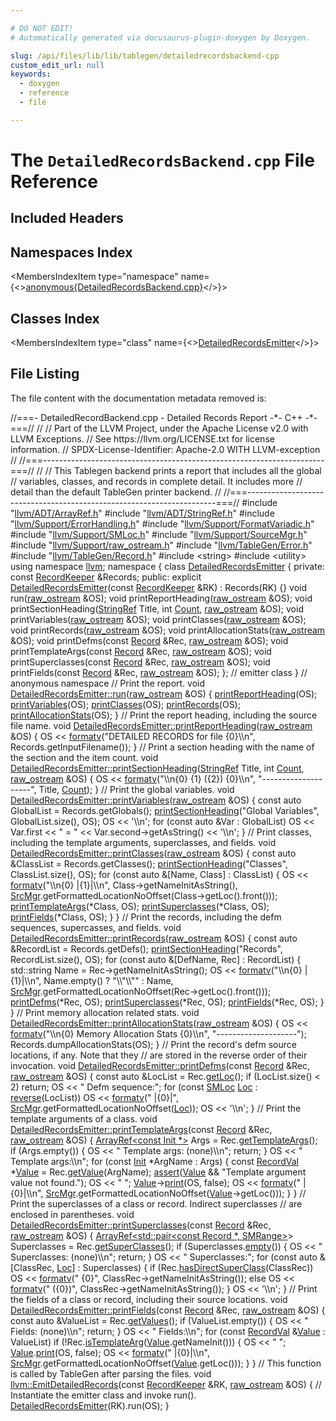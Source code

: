 ```yaml
---

# DO NOT EDIT!
# Automatically generated via docusaurus-plugin-doxygen by Doxygen.

slug: /api/files/lib/lib/tablegen/detailedrecordsbackend-cpp
custom_edit_url: null
keywords:
  - doxygen
  - reference
  - file

---
```





# The `DetailedRecordsBackend.cpp` File Reference

<DoxygenPage pluginConfig={pluginConfig}>



## Included Headers

<IncludesList>
<IncludesListItem
  filePath="llvm/ADT/ArrayRef.h"
  permalink="/docs/api/files/include/include/llvm/include/llvm/adt/arrayref-h"
  isLocal="true" />
<IncludesListItem
  filePath="llvm/ADT/StringRef.h"
  permalink="/docs/api/files/include/include/llvm/include/llvm/adt/stringref-h"
  isLocal="true" />
<IncludesListItem
  filePath="llvm/Support/ErrorHandling.h"
  permalink="/docs/api/files/include/include/llvm/include/llvm/support/errorhandling-h"
  isLocal="true" />
<IncludesListItem
  filePath="llvm/Support/FormatVariadic.h"
  permalink="/docs/api/files/include/include/llvm/include/llvm/support/formatvariadic-h"
  isLocal="true" />
<IncludesListItem
  filePath="llvm/Support/SMLoc.h"
  permalink="/docs/api/files/include/include/llvm/include/llvm/support/smloc-h"
  isLocal="true" />
<IncludesListItem
  filePath="llvm/Support/SourceMgr.h"
  permalink="/docs/api/files/include/include/llvm/include/llvm/support/sourcemgr-h"
  isLocal="true" />
<IncludesListItem
  filePath="llvm/Support/raw_ostream.h"
  permalink="/docs/api/files/include/include/llvm/include/llvm/support/raw-ostream-h"
  isLocal="true" />
<IncludesListItem
  filePath="llvm/TableGen/Error.h"
  permalink="/docs/api/files/include/include/llvm/include/llvm/tablegen/error-h"
  isLocal="true" />
<IncludesListItem
  filePath="llvm/TableGen/Record.h"
  permalink="/docs/api/files/include/include/llvm/include/llvm/tablegen/record-h"
  isLocal="true" />
<IncludesListItem
  filePath="string"
  permalink=""
  isLocal="false" />
<IncludesListItem
  filePath="utility"
  permalink=""
  isLocal="false" />
</IncludesList>

## Namespaces Index

<MembersIndex>

<MembersIndexItem
  type="namespace"
  name={<><a href="/docs/api/namespaces/anonymous-detailedrecordsbackend-cpp-">anonymous&#123;DetailedRecordsBackend.cpp&#125;</a></>}>
</MembersIndexItem>

</MembersIndex>

## Classes Index

<MembersIndex>

<MembersIndexItem
  type="class"
  name={<><a href="/docs/api/classes/anonymous-namespace-detailedrecordsbackend-cpp-/detailedrecordsemitter">DetailedRecordsEmitter</a></>}>
</MembersIndexItem>

</MembersIndex>


## File Listing

The file content with the documentation metadata removed is:

<ProgramListing>

<Link id="l00001" /><CodeLine lineNumber="1"><Highlight kind="comment">//===- DetailedRecordBackend.cpp - Detailed Records Report      -&#42;- C++ -&#42;-===//</Highlight><Highlight kind="normal"></Highlight></CodeLine>
<Link id="l00002" /><CodeLine lineNumber="2"><Highlight kind="normal"></Highlight><Highlight kind="comment">//</Highlight><Highlight kind="normal"></Highlight></CodeLine>
<Link id="l00003" /><CodeLine lineNumber="3"><Highlight kind="normal"></Highlight><Highlight kind="comment">// Part of the LLVM Project, under the Apache License v2.0 with LLVM Exceptions.</Highlight><Highlight kind="normal"></Highlight></CodeLine>
<Link id="l00004" /><CodeLine lineNumber="4"><Highlight kind="normal"></Highlight><Highlight kind="comment">// See https://llvm.org/LICENSE.txt for license information.</Highlight><Highlight kind="normal"></Highlight></CodeLine>
<Link id="l00005" /><CodeLine lineNumber="5"><Highlight kind="normal"></Highlight><Highlight kind="comment">// SPDX-License-Identifier: Apache-2.0 WITH LLVM-exception</Highlight><Highlight kind="normal"></Highlight></CodeLine>
<Link id="l00006" /><CodeLine lineNumber="6"><Highlight kind="normal"></Highlight><Highlight kind="comment">//</Highlight><Highlight kind="normal"></Highlight></CodeLine>
<Link id="l00007" /><CodeLine lineNumber="7"><Highlight kind="normal"></Highlight><Highlight kind="comment">//===----------------------------------------------------------------------===//</Highlight><Highlight kind="normal"></Highlight></CodeLine>
<Link id="l00008" /><CodeLine lineNumber="8"><Highlight kind="normal"></Highlight><Highlight kind="comment">//</Highlight><Highlight kind="normal"></Highlight></CodeLine>
<Link id="l00009" /><CodeLine lineNumber="9"><Highlight kind="normal"></Highlight><Highlight kind="comment">// This Tablegen backend prints a report that includes all the global </Highlight><Highlight kind="normal"></Highlight></CodeLine>
<Link id="l00010" /><CodeLine lineNumber="10"><Highlight kind="normal"></Highlight><Highlight kind="comment">// variables, classes, and records in complete detail. It includes more</Highlight><Highlight kind="normal"></Highlight></CodeLine>
<Link id="l00011" /><CodeLine lineNumber="11"><Highlight kind="normal"></Highlight><Highlight kind="comment">// detail than the default TableGen printer backend.</Highlight><Highlight kind="normal"></Highlight></CodeLine>
<Link id="l00012" /><CodeLine lineNumber="12"><Highlight kind="normal"></Highlight><Highlight kind="comment">//</Highlight><Highlight kind="normal"></Highlight></CodeLine>
<Link id="l00013" /><CodeLine lineNumber="13"><Highlight kind="normal"></Highlight><Highlight kind="comment">//===----------------------------------------------------------------------===//</Highlight><Highlight kind="normal"></Highlight></CodeLine>
<Link id="l00014" /><CodeLine lineNumber="14"><Highlight kind="normal"></Highlight></CodeLine>
<Link id="l00015" /><CodeLine lineNumber="15"><Highlight kind="normal"></Highlight><Highlight kind="preprocessor">#include &quot;<a href="/docs/api/files/include/include/llvm/include/llvm/adt/arrayref-h">llvm/ADT/ArrayRef.h</a>&quot;</Highlight><Highlight kind="normal"></Highlight></CodeLine>
<Link id="l00016" /><CodeLine lineNumber="16"><Highlight kind="normal"></Highlight><Highlight kind="preprocessor">#include &quot;<a href="/docs/api/files/include/include/llvm/include/llvm/adt/stringref-h">llvm/ADT/StringRef.h</a>&quot;</Highlight><Highlight kind="normal"></Highlight></CodeLine>
<Link id="l00017" /><CodeLine lineNumber="17"><Highlight kind="normal"></Highlight><Highlight kind="preprocessor">#include &quot;<a href="/docs/api/files/include/include/llvm/include/llvm/support/errorhandling-h">llvm/Support/ErrorHandling.h</a>&quot;</Highlight><Highlight kind="normal"></Highlight></CodeLine>
<Link id="l00018" /><CodeLine lineNumber="18"><Highlight kind="normal"></Highlight><Highlight kind="preprocessor">#include &quot;<a href="/docs/api/files/include/include/llvm/include/llvm/support/formatvariadic-h">llvm/Support/FormatVariadic.h</a>&quot;</Highlight><Highlight kind="normal"></Highlight></CodeLine>
<Link id="l00019" /><CodeLine lineNumber="19"><Highlight kind="normal"></Highlight><Highlight kind="preprocessor">#include &quot;<a href="/docs/api/files/include/include/llvm/include/llvm/support/smloc-h">llvm/Support/SMLoc.h</a>&quot;</Highlight><Highlight kind="normal"></Highlight></CodeLine>
<Link id="l00020" /><CodeLine lineNumber="20"><Highlight kind="normal"></Highlight><Highlight kind="preprocessor">#include &quot;<a href="/docs/api/files/include/include/llvm/include/llvm/support/sourcemgr-h">llvm/Support/SourceMgr.h</a>&quot;</Highlight><Highlight kind="normal"></Highlight></CodeLine>
<Link id="l00021" /><CodeLine lineNumber="21"><Highlight kind="normal"></Highlight><Highlight kind="preprocessor">#include &quot;<a href="/docs/api/files/include/include/llvm/include/llvm/support/raw-ostream-h">llvm/Support/raw&#95;ostream.h</a>&quot;</Highlight><Highlight kind="normal"></Highlight></CodeLine>
<Link id="l00022" /><CodeLine lineNumber="22"><Highlight kind="normal"></Highlight><Highlight kind="preprocessor">#include &quot;<a href="/docs/api/files/include/include/llvm/include/llvm/tablegen/error-h">llvm/TableGen/Error.h</a>&quot;</Highlight><Highlight kind="normal"></Highlight></CodeLine>
<Link id="l00023" /><CodeLine lineNumber="23"><Highlight kind="normal"></Highlight><Highlight kind="preprocessor">#include &quot;<a href="/docs/api/files/include/include/llvm/include/llvm/tablegen/record-h">llvm/TableGen/Record.h</a>&quot;</Highlight><Highlight kind="normal"></Highlight></CodeLine>
<Link id="l00024" /><CodeLine lineNumber="24"><Highlight kind="normal"></Highlight><Highlight kind="preprocessor">#include &lt;string&gt;</Highlight><Highlight kind="normal"></Highlight></CodeLine>
<Link id="l00025" /><CodeLine lineNumber="25"><Highlight kind="normal"></Highlight><Highlight kind="preprocessor">#include &lt;utility&gt;</Highlight><Highlight kind="normal"></Highlight></CodeLine>
<Link id="l00026" /><CodeLine lineNumber="26"><Highlight kind="normal"></Highlight></CodeLine>
<Link id="l00027" /><CodeLine lineNumber="27"><Highlight kind="normal"></Highlight><Highlight kind="keyword">using namespace </Highlight><Highlight kind="normal"><a href="/docs/api/namespaces/llvm">llvm</a>;</Highlight></CodeLine>
<Link id="l00028" /><CodeLine lineNumber="28"><Highlight kind="normal"></Highlight></CodeLine>
<Link id="l00029" /><CodeLine lineNumber="29" lineLink="/docs/api/namespaces/anonymous-detailedrecordsbackend-cpp-"><Highlight kind="normal"></Highlight><Highlight kind="keyword">namespace </Highlight><Highlight kind="normal">&#123;</Highlight></CodeLine>
<Link id="l00030" /><CodeLine lineNumber="30"><Highlight kind="normal"></Highlight></CodeLine>
<Link id="l00031" /><CodeLine lineNumber="31" lineLink="/docs/api/classes/anonymous-namespace-detailedrecordsbackend-cpp-/detailedrecordsemitter"><Highlight kind="normal"></Highlight><Highlight kind="keyword">class </Highlight><Highlight kind="normal"><a href="/docs/api/classes/anonymous-namespace-detailedrecordsbackend-cpp-/detailedrecordsemitter/#afe865d5ab547158297163902459e85ba">DetailedRecordsEmitter</a> &#123;</Highlight></CodeLine>
<Link id="l00032" /><CodeLine lineNumber="32"><Highlight kind="normal"></Highlight><Highlight kind="keyword">private</Highlight><Highlight kind="normal">:</Highlight></CodeLine>
<Link id="l00033" /><CodeLine lineNumber="33"><Highlight kind="normal">  </Highlight><Highlight kind="keyword">const</Highlight><Highlight kind="normal"> <a href="/docs/api/classes/llvm/recordkeeper">RecordKeeper</a> &amp;Records;</Highlight></CodeLine>
<Link id="l00034" /><CodeLine lineNumber="34"><Highlight kind="normal"></Highlight></CodeLine>
<Link id="l00035" /><CodeLine lineNumber="35"><Highlight kind="normal"></Highlight><Highlight kind="keyword">public</Highlight><Highlight kind="normal">:</Highlight></CodeLine>
<Link id="l00036" /><CodeLine lineNumber="36" lineLink="/docs/api/classes/anonymous-namespace-detailedrecordsbackend-cpp-/detailedrecordsemitter/#afe865d5ab547158297163902459e85ba"><Highlight kind="normal">  </Highlight><Highlight kind="keyword">explicit</Highlight><Highlight kind="normal"> <a href="/docs/api/classes/anonymous-namespace-detailedrecordsbackend-cpp-/detailedrecordsemitter/#afe865d5ab547158297163902459e85ba">DetailedRecordsEmitter</a>(</Highlight><Highlight kind="keyword">const</Highlight><Highlight kind="normal"> <a href="/docs/api/classes/llvm/recordkeeper">RecordKeeper</a> &amp;RK) : Records(RK) &#123;&#125;</Highlight></CodeLine>
<Link id="l00037" /><CodeLine lineNumber="37"><Highlight kind="normal"></Highlight></CodeLine>
<Link id="l00038" /><CodeLine lineNumber="38"><Highlight kind="normal">  </Highlight><Highlight kind="keywordtype">void</Highlight><Highlight kind="normal"> run(<a href="/docs/api/classes/llvm/raw-ostream">raw&#95;ostream</a> &amp;OS);</Highlight></CodeLine>
<Link id="l00039" /><CodeLine lineNumber="39"><Highlight kind="normal">  </Highlight><Highlight kind="keywordtype">void</Highlight><Highlight kind="normal"> printReportHeading(<a href="/docs/api/classes/llvm/raw-ostream">raw&#95;ostream</a> &amp;OS);</Highlight></CodeLine>
<Link id="l00040" /><CodeLine lineNumber="40"><Highlight kind="normal">  </Highlight><Highlight kind="keywordtype">void</Highlight><Highlight kind="normal"> printSectionHeading(<a href="/docs/api/classes/llvm/stringref">StringRef</a> Title, </Highlight><Highlight kind="keywordtype">int</Highlight><Highlight kind="normal"> <a href="/docs/api/namespaces/llvm/#a845e08be4b0320d66901a66b0c0e9509">Count</a>, <a href="/docs/api/classes/llvm/raw-ostream">raw&#95;ostream</a> &amp;OS);</Highlight></CodeLine>
<Link id="l00041" /><CodeLine lineNumber="41"><Highlight kind="normal">  </Highlight><Highlight kind="keywordtype">void</Highlight><Highlight kind="normal"> printVariables(<a href="/docs/api/classes/llvm/raw-ostream">raw&#95;ostream</a> &amp;OS);</Highlight></CodeLine>
<Link id="l00042" /><CodeLine lineNumber="42"><Highlight kind="normal">  </Highlight><Highlight kind="keywordtype">void</Highlight><Highlight kind="normal"> printClasses(<a href="/docs/api/classes/llvm/raw-ostream">raw&#95;ostream</a> &amp;OS);</Highlight></CodeLine>
<Link id="l00043" /><CodeLine lineNumber="43"><Highlight kind="normal">  </Highlight><Highlight kind="keywordtype">void</Highlight><Highlight kind="normal"> printRecords(<a href="/docs/api/classes/llvm/raw-ostream">raw&#95;ostream</a> &amp;OS);</Highlight></CodeLine>
<Link id="l00044" /><CodeLine lineNumber="44"><Highlight kind="normal">  </Highlight><Highlight kind="keywordtype">void</Highlight><Highlight kind="normal"> printAllocationStats(<a href="/docs/api/classes/llvm/raw-ostream">raw&#95;ostream</a> &amp;OS);</Highlight></CodeLine>
<Link id="l00045" /><CodeLine lineNumber="45"><Highlight kind="normal">  </Highlight><Highlight kind="keywordtype">void</Highlight><Highlight kind="normal"> printDefms(</Highlight><Highlight kind="keyword">const</Highlight><Highlight kind="normal"> <a href="/docs/api/classes/llvm/record">Record</a> &amp;Rec, <a href="/docs/api/classes/llvm/raw-ostream">raw&#95;ostream</a> &amp;OS);</Highlight></CodeLine>
<Link id="l00046" /><CodeLine lineNumber="46"><Highlight kind="normal">  </Highlight><Highlight kind="keywordtype">void</Highlight><Highlight kind="normal"> printTemplateArgs(</Highlight><Highlight kind="keyword">const</Highlight><Highlight kind="normal"> <a href="/docs/api/classes/llvm/record">Record</a> &amp;Rec, <a href="/docs/api/classes/llvm/raw-ostream">raw&#95;ostream</a> &amp;OS);</Highlight></CodeLine>
<Link id="l00047" /><CodeLine lineNumber="47"><Highlight kind="normal">  </Highlight><Highlight kind="keywordtype">void</Highlight><Highlight kind="normal"> printSuperclasses(</Highlight><Highlight kind="keyword">const</Highlight><Highlight kind="normal"> <a href="/docs/api/classes/llvm/record">Record</a> &amp;Rec, <a href="/docs/api/classes/llvm/raw-ostream">raw&#95;ostream</a> &amp;OS);</Highlight></CodeLine>
<Link id="l00048" /><CodeLine lineNumber="48"><Highlight kind="normal">  </Highlight><Highlight kind="keywordtype">void</Highlight><Highlight kind="normal"> printFields(</Highlight><Highlight kind="keyword">const</Highlight><Highlight kind="normal"> <a href="/docs/api/classes/llvm/record">Record</a> &amp;Rec, <a href="/docs/api/classes/llvm/raw-ostream">raw&#95;ostream</a> &amp;OS);</Highlight></CodeLine>
<Link id="l00049" /><CodeLine lineNumber="49"><Highlight kind="normal">&#125;; </Highlight><Highlight kind="comment">// emitter class</Highlight><Highlight kind="normal"></Highlight></CodeLine>
<Link id="l00050" /><CodeLine lineNumber="50"><Highlight kind="normal"></Highlight></CodeLine>
<Link id="l00051" /><CodeLine lineNumber="51"><Highlight kind="normal">&#125; </Highlight><Highlight kind="comment">// anonymous namespace</Highlight><Highlight kind="normal"></Highlight></CodeLine>
<Link id="l00052" /><CodeLine lineNumber="52"><Highlight kind="normal"></Highlight></CodeLine>
<Link id="l00053" /><CodeLine lineNumber="53"><Highlight kind="normal"></Highlight><Highlight kind="comment">// Print the report.</Highlight><Highlight kind="normal"></Highlight></CodeLine>
<Link id="l00054" /><CodeLine lineNumber="54" lineLink="/docs/api/classes/anonymous-namespace-detailedrecordsbackend-cpp-/detailedrecordsemitter/#a3a3c1b0617a9189d754d10ef6dfc04ae"><Highlight kind="normal"></Highlight><Highlight kind="keywordtype">void</Highlight><Highlight kind="normal"> <a href="/docs/api/classes/anonymous-namespace-detailedrecordsbackend-cpp-/detailedrecordsemitter/#a3a3c1b0617a9189d754d10ef6dfc04ae">DetailedRecordsEmitter::run</a>(<a href="/docs/api/classes/llvm/raw-ostream">raw&#95;ostream</a> &amp;OS) &#123;</Highlight></CodeLine>
<Link id="l00055" /><CodeLine lineNumber="55"><Highlight kind="normal">  <a href="/docs/api/classes/anonymous-namespace-detailedrecordsbackend-cpp-/detailedrecordsemitter/#a178b95ec152f88a95e1b2463da58496c">printReportHeading</a>(OS);</Highlight></CodeLine>
<Link id="l00056" /><CodeLine lineNumber="56"><Highlight kind="normal">  <a href="/docs/api/classes/anonymous-namespace-detailedrecordsbackend-cpp-/detailedrecordsemitter/#a8204d85280069fbdf273e5c38d324c75">printVariables</a>(OS);</Highlight></CodeLine>
<Link id="l00057" /><CodeLine lineNumber="57"><Highlight kind="normal">  <a href="/docs/api/classes/anonymous-namespace-detailedrecordsbackend-cpp-/detailedrecordsemitter/#a1068374b4a028365a3cec4a3cd889276">printClasses</a>(OS);</Highlight></CodeLine>
<Link id="l00058" /><CodeLine lineNumber="58"><Highlight kind="normal">  <a href="/docs/api/classes/anonymous-namespace-detailedrecordsbackend-cpp-/detailedrecordsemitter/#af6c525314c1664dc54ddcd8253fc1a15">printRecords</a>(OS);</Highlight></CodeLine>
<Link id="l00059" /><CodeLine lineNumber="59"><Highlight kind="normal">  <a href="/docs/api/classes/anonymous-namespace-detailedrecordsbackend-cpp-/detailedrecordsemitter/#aaaa9c88967908a65082f4a4905e22eae">printAllocationStats</a>(OS);</Highlight></CodeLine>
<Link id="l00060" /><CodeLine lineNumber="60"><Highlight kind="normal">&#125;</Highlight></CodeLine>
<Link id="l00061" /><CodeLine lineNumber="61"><Highlight kind="normal"></Highlight></CodeLine>
<Link id="l00062" /><CodeLine lineNumber="62"><Highlight kind="normal"></Highlight><Highlight kind="comment">// Print the report heading, including the source file name.</Highlight><Highlight kind="normal"></Highlight></CodeLine>
<Link id="l00063" /><CodeLine lineNumber="63" lineLink="/docs/api/classes/anonymous-namespace-detailedrecordsbackend-cpp-/detailedrecordsemitter/#a178b95ec152f88a95e1b2463da58496c"><Highlight kind="normal"></Highlight><Highlight kind="keywordtype">void</Highlight><Highlight kind="normal"> <a href="/docs/api/classes/anonymous-namespace-detailedrecordsbackend-cpp-/detailedrecordsemitter/#a178b95ec152f88a95e1b2463da58496c">DetailedRecordsEmitter::printReportHeading</a>(<a href="/docs/api/classes/llvm/raw-ostream">raw&#95;ostream</a> &amp;OS) &#123;</Highlight></CodeLine>
<Link id="l00064" /><CodeLine lineNumber="64"><Highlight kind="normal">  OS &lt;&lt; <a href="/docs/api/namespaces/llvm/#a653cce37b80c03eebe7a00520a8eabb6">formatv</a>(</Highlight><Highlight kind="stringliteral">&quot;DETAILED RECORDS for file &#123;0&#125;\\n&quot;</Highlight><Highlight kind="normal">, Records.getInputFilename());</Highlight></CodeLine>
<Link id="l00065" /><CodeLine lineNumber="65"><Highlight kind="normal">&#125;</Highlight></CodeLine>
<Link id="l00066" /><CodeLine lineNumber="66"><Highlight kind="normal"></Highlight></CodeLine>
<Link id="l00067" /><CodeLine lineNumber="67"><Highlight kind="normal"></Highlight><Highlight kind="comment">// Print a section heading with the name of the section and the item count.</Highlight><Highlight kind="normal"></Highlight></CodeLine>
<Link id="l00068" /><CodeLine lineNumber="68" lineLink="/docs/api/classes/anonymous-namespace-detailedrecordsbackend-cpp-/detailedrecordsemitter/#aec6af5dceeaab831b9064c99e39246e8"><Highlight kind="normal"></Highlight><Highlight kind="keywordtype">void</Highlight><Highlight kind="normal"> <a href="/docs/api/classes/anonymous-namespace-detailedrecordsbackend-cpp-/detailedrecordsemitter/#aec6af5dceeaab831b9064c99e39246e8">DetailedRecordsEmitter::printSectionHeading</a>(<a href="/docs/api/classes/llvm/stringref">StringRef</a> Title, </Highlight><Highlight kind="keywordtype">int</Highlight><Highlight kind="normal"> <a href="/docs/api/namespaces/llvm/#a845e08be4b0320d66901a66b0c0e9509">Count</a>,</Highlight></CodeLine>
<Link id="l00069" /><CodeLine lineNumber="69"><Highlight kind="normal">                                                 <a href="/docs/api/classes/llvm/raw-ostream">raw&#95;ostream</a> &amp;OS) &#123;</Highlight></CodeLine>
<Link id="l00070" /><CodeLine lineNumber="70"><Highlight kind="normal">  OS &lt;&lt; <a href="/docs/api/namespaces/llvm/#a653cce37b80c03eebe7a00520a8eabb6">formatv</a>(</Highlight><Highlight kind="stringliteral">&quot;\\n&#123;0&#125; &#123;1&#125; (&#123;2&#125;) &#123;0&#125;\\n&quot;</Highlight><Highlight kind="normal">, </Highlight><Highlight kind="stringliteral">&quot;--------------------&quot;</Highlight><Highlight kind="normal">, Title, <a href="/docs/api/namespaces/llvm/#a845e08be4b0320d66901a66b0c0e9509">Count</a>);</Highlight></CodeLine>
<Link id="l00071" /><CodeLine lineNumber="71"><Highlight kind="normal">&#125;</Highlight></CodeLine>
<Link id="l00072" /><CodeLine lineNumber="72"><Highlight kind="normal"></Highlight></CodeLine>
<Link id="l00073" /><CodeLine lineNumber="73"><Highlight kind="normal"></Highlight><Highlight kind="comment">// Print the global variables.</Highlight><Highlight kind="normal"></Highlight></CodeLine>
<Link id="l00074" /><CodeLine lineNumber="74" lineLink="/docs/api/classes/anonymous-namespace-detailedrecordsbackend-cpp-/detailedrecordsemitter/#a8204d85280069fbdf273e5c38d324c75"><Highlight kind="normal"></Highlight><Highlight kind="keywordtype">void</Highlight><Highlight kind="normal"> <a href="/docs/api/classes/anonymous-namespace-detailedrecordsbackend-cpp-/detailedrecordsemitter/#a8204d85280069fbdf273e5c38d324c75">DetailedRecordsEmitter::printVariables</a>(<a href="/docs/api/classes/llvm/raw-ostream">raw&#95;ostream</a> &amp;OS) &#123;</Highlight></CodeLine>
<Link id="l00075" /><CodeLine lineNumber="75"><Highlight kind="normal">  </Highlight><Highlight kind="keyword">const</Highlight><Highlight kind="normal"> </Highlight><Highlight kind="keyword">auto</Highlight><Highlight kind="normal"> GlobalList = Records.getGlobals();</Highlight></CodeLine>
<Link id="l00076" /><CodeLine lineNumber="76"><Highlight kind="normal">  <a href="/docs/api/classes/anonymous-namespace-detailedrecordsbackend-cpp-/detailedrecordsemitter/#aec6af5dceeaab831b9064c99e39246e8">printSectionHeading</a>(</Highlight><Highlight kind="stringliteral">&quot;Global Variables&quot;</Highlight><Highlight kind="normal">, GlobalList.size(), OS);</Highlight></CodeLine>
<Link id="l00077" /><CodeLine lineNumber="77"><Highlight kind="normal"></Highlight></CodeLine>
<Link id="l00078" /><CodeLine lineNumber="78"><Highlight kind="normal">  OS &lt;&lt; </Highlight><Highlight kind="charliteral">&#39;\\n&#39;</Highlight><Highlight kind="normal">;</Highlight></CodeLine>
<Link id="l00079" /><CodeLine lineNumber="79"><Highlight kind="normal">  </Highlight><Highlight kind="keywordflow">for</Highlight><Highlight kind="normal"> (</Highlight><Highlight kind="keyword">const</Highlight><Highlight kind="normal"> </Highlight><Highlight kind="keyword">auto</Highlight><Highlight kind="normal"> &amp;Var : GlobalList)</Highlight></CodeLine>
<Link id="l00080" /><CodeLine lineNumber="80"><Highlight kind="normal">    OS &lt;&lt; Var.first &lt;&lt; </Highlight><Highlight kind="stringliteral">&quot; = &quot;</Highlight><Highlight kind="normal"> &lt;&lt; Var.second-&gt;getAsString() &lt;&lt; </Highlight><Highlight kind="charliteral">&#39;\\n&#39;</Highlight><Highlight kind="normal">;</Highlight></CodeLine>
<Link id="l00081" /><CodeLine lineNumber="81"><Highlight kind="normal">&#125;</Highlight></CodeLine>
<Link id="l00082" /><CodeLine lineNumber="82"><Highlight kind="normal"></Highlight></CodeLine>
<Link id="l00083" /><CodeLine lineNumber="83"><Highlight kind="normal"></Highlight><Highlight kind="comment">// Print classes, including the template arguments, superclasses, and fields.</Highlight><Highlight kind="normal"></Highlight></CodeLine>
<Link id="l00084" /><CodeLine lineNumber="84" lineLink="/docs/api/classes/anonymous-namespace-detailedrecordsbackend-cpp-/detailedrecordsemitter/#a1068374b4a028365a3cec4a3cd889276"><Highlight kind="normal"></Highlight><Highlight kind="keywordtype">void</Highlight><Highlight kind="normal"> <a href="/docs/api/classes/anonymous-namespace-detailedrecordsbackend-cpp-/detailedrecordsemitter/#a1068374b4a028365a3cec4a3cd889276">DetailedRecordsEmitter::printClasses</a>(<a href="/docs/api/classes/llvm/raw-ostream">raw&#95;ostream</a> &amp;OS) &#123;</Highlight></CodeLine>
<Link id="l00085" /><CodeLine lineNumber="85"><Highlight kind="normal">  </Highlight><Highlight kind="keyword">const</Highlight><Highlight kind="normal"> </Highlight><Highlight kind="keyword">auto</Highlight><Highlight kind="normal"> &amp;ClassList = Records.getClasses();</Highlight></CodeLine>
<Link id="l00086" /><CodeLine lineNumber="86"><Highlight kind="normal">  <a href="/docs/api/classes/anonymous-namespace-detailedrecordsbackend-cpp-/detailedrecordsemitter/#aec6af5dceeaab831b9064c99e39246e8">printSectionHeading</a>(</Highlight><Highlight kind="stringliteral">&quot;Classes&quot;</Highlight><Highlight kind="normal">, ClassList.size(), OS);</Highlight></CodeLine>
<Link id="l00087" /><CodeLine lineNumber="87"><Highlight kind="normal"></Highlight></CodeLine>
<Link id="l00088" /><CodeLine lineNumber="88"><Highlight kind="normal">  </Highlight><Highlight kind="keywordflow">for</Highlight><Highlight kind="normal"> (</Highlight><Highlight kind="keyword">const</Highlight><Highlight kind="normal"> </Highlight><Highlight kind="keyword">auto</Highlight><Highlight kind="normal"> &amp;&#91;Name, Class&#93; : ClassList) &#123;</Highlight></CodeLine>
<Link id="l00089" /><CodeLine lineNumber="89"><Highlight kind="normal">    OS &lt;&lt; <a href="/docs/api/namespaces/llvm/#a653cce37b80c03eebe7a00520a8eabb6">formatv</a>(</Highlight><Highlight kind="stringliteral">&quot;\\n&#123;0&#125;  |&#123;1&#125;|\\n&quot;</Highlight><Highlight kind="normal">, Class-&gt;getNameInitAsString(),</Highlight></CodeLine>
<Link id="l00090" /><CodeLine lineNumber="90"><Highlight kind="normal">                  <a href="/docs/api/namespaces/llvm/#a5f3f23062c5d5636bee27c54f4a407f0">SrcMgr</a>.getFormattedLocationNoOffset(Class-&gt;getLoc().front()));</Highlight></CodeLine>
<Link id="l00091" /><CodeLine lineNumber="91"><Highlight kind="normal">    <a href="/docs/api/classes/anonymous-namespace-detailedrecordsbackend-cpp-/detailedrecordsemitter/#a37407e1adaf30ca92fcd32b516ce0b07">printTemplateArgs</a>(&#42;Class, OS);</Highlight></CodeLine>
<Link id="l00092" /><CodeLine lineNumber="92"><Highlight kind="normal">    <a href="/docs/api/classes/anonymous-namespace-detailedrecordsbackend-cpp-/detailedrecordsemitter/#aff15dd7156e8ad1d38a077572c0fe4f0">printSuperclasses</a>(&#42;Class, OS);</Highlight></CodeLine>
<Link id="l00093" /><CodeLine lineNumber="93"><Highlight kind="normal">    <a href="/docs/api/classes/anonymous-namespace-detailedrecordsbackend-cpp-/detailedrecordsemitter/#a3f17021840c979ef6923eea86d0902bf">printFields</a>(&#42;Class, OS);</Highlight></CodeLine>
<Link id="l00094" /><CodeLine lineNumber="94"><Highlight kind="normal">  &#125;</Highlight></CodeLine>
<Link id="l00095" /><CodeLine lineNumber="95"><Highlight kind="normal">&#125;</Highlight></CodeLine>
<Link id="l00096" /><CodeLine lineNumber="96"><Highlight kind="normal"></Highlight></CodeLine>
<Link id="l00097" /><CodeLine lineNumber="97"><Highlight kind="normal"></Highlight><Highlight kind="comment">// Print the records, including the defm sequences, supercasses, and fields.</Highlight><Highlight kind="normal"></Highlight></CodeLine>
<Link id="l00098" /><CodeLine lineNumber="98" lineLink="/docs/api/classes/anonymous-namespace-detailedrecordsbackend-cpp-/detailedrecordsemitter/#af6c525314c1664dc54ddcd8253fc1a15"><Highlight kind="normal"></Highlight><Highlight kind="keywordtype">void</Highlight><Highlight kind="normal"> <a href="/docs/api/classes/anonymous-namespace-detailedrecordsbackend-cpp-/detailedrecordsemitter/#af6c525314c1664dc54ddcd8253fc1a15">DetailedRecordsEmitter::printRecords</a>(<a href="/docs/api/classes/llvm/raw-ostream">raw&#95;ostream</a> &amp;OS) &#123;</Highlight></CodeLine>
<Link id="l00099" /><CodeLine lineNumber="99"><Highlight kind="normal">  </Highlight><Highlight kind="keyword">const</Highlight><Highlight kind="normal"> </Highlight><Highlight kind="keyword">auto</Highlight><Highlight kind="normal"> &amp;RecordList = Records.getDefs();</Highlight></CodeLine>
<Link id="l00100" /><CodeLine lineNumber="100"><Highlight kind="normal">  <a href="/docs/api/classes/anonymous-namespace-detailedrecordsbackend-cpp-/detailedrecordsemitter/#aec6af5dceeaab831b9064c99e39246e8">printSectionHeading</a>(</Highlight><Highlight kind="stringliteral">&quot;Records&quot;</Highlight><Highlight kind="normal">, RecordList.size(), OS);</Highlight></CodeLine>
<Link id="l00101" /><CodeLine lineNumber="101"><Highlight kind="normal"></Highlight></CodeLine>
<Link id="l00102" /><CodeLine lineNumber="102"><Highlight kind="normal">  </Highlight><Highlight kind="keywordflow">for</Highlight><Highlight kind="normal"> (</Highlight><Highlight kind="keyword">const</Highlight><Highlight kind="normal"> </Highlight><Highlight kind="keyword">auto</Highlight><Highlight kind="normal"> &amp;&#91;DefName, Rec&#93; : RecordList) &#123;</Highlight></CodeLine>
<Link id="l00103" /><CodeLine lineNumber="103"><Highlight kind="normal">    std::string Name = Rec-&gt;getNameInitAsString();</Highlight></CodeLine>
<Link id="l00104" /><CodeLine lineNumber="104"><Highlight kind="normal">    OS &lt;&lt; <a href="/docs/api/namespaces/llvm/#a653cce37b80c03eebe7a00520a8eabb6">formatv</a>(</Highlight><Highlight kind="stringliteral">&quot;\\n&#123;0&#125;  |&#123;1&#125;|\\n&quot;</Highlight><Highlight kind="normal">, Name.empty() ? </Highlight><Highlight kind="stringliteral">&quot;\\&quot;\\&quot;&quot;</Highlight><Highlight kind="normal"> : Name,</Highlight></CodeLine>
<Link id="l00105" /><CodeLine lineNumber="105"><Highlight kind="normal">                  <a href="/docs/api/namespaces/llvm/#a5f3f23062c5d5636bee27c54f4a407f0">SrcMgr</a>.getFormattedLocationNoOffset(Rec-&gt;getLoc().front()));</Highlight></CodeLine>
<Link id="l00106" /><CodeLine lineNumber="106"><Highlight kind="normal">    <a href="/docs/api/classes/anonymous-namespace-detailedrecordsbackend-cpp-/detailedrecordsemitter/#a54bc18bca8a7bec4933e2fbfb70d38a1">printDefms</a>(&#42;Rec, OS);</Highlight></CodeLine>
<Link id="l00107" /><CodeLine lineNumber="107"><Highlight kind="normal">    <a href="/docs/api/classes/anonymous-namespace-detailedrecordsbackend-cpp-/detailedrecordsemitter/#aff15dd7156e8ad1d38a077572c0fe4f0">printSuperclasses</a>(&#42;Rec, OS);</Highlight></CodeLine>
<Link id="l00108" /><CodeLine lineNumber="108"><Highlight kind="normal">    <a href="/docs/api/classes/anonymous-namespace-detailedrecordsbackend-cpp-/detailedrecordsemitter/#a3f17021840c979ef6923eea86d0902bf">printFields</a>(&#42;Rec, OS);</Highlight></CodeLine>
<Link id="l00109" /><CodeLine lineNumber="109"><Highlight kind="normal">  &#125;</Highlight></CodeLine>
<Link id="l00110" /><CodeLine lineNumber="110"><Highlight kind="normal">&#125;</Highlight></CodeLine>
<Link id="l00111" /><CodeLine lineNumber="111"><Highlight kind="normal"></Highlight></CodeLine>
<Link id="l00112" /><CodeLine lineNumber="112"><Highlight kind="normal"></Highlight><Highlight kind="comment">// Print memory allocation related stats.</Highlight><Highlight kind="normal"></Highlight></CodeLine>
<Link id="l00113" /><CodeLine lineNumber="113" lineLink="/docs/api/classes/anonymous-namespace-detailedrecordsbackend-cpp-/detailedrecordsemitter/#aaaa9c88967908a65082f4a4905e22eae"><Highlight kind="normal"></Highlight><Highlight kind="keywordtype">void</Highlight><Highlight kind="normal"> <a href="/docs/api/classes/anonymous-namespace-detailedrecordsbackend-cpp-/detailedrecordsemitter/#aaaa9c88967908a65082f4a4905e22eae">DetailedRecordsEmitter::printAllocationStats</a>(<a href="/docs/api/classes/llvm/raw-ostream">raw&#95;ostream</a> &amp;OS) &#123;</Highlight></CodeLine>
<Link id="l00114" /><CodeLine lineNumber="114"><Highlight kind="normal">  OS &lt;&lt; <a href="/docs/api/namespaces/llvm/#a653cce37b80c03eebe7a00520a8eabb6">formatv</a>(</Highlight><Highlight kind="stringliteral">&quot;\\n&#123;0&#125; Memory Allocation Stats &#123;0&#125;\\n&quot;</Highlight><Highlight kind="normal">, </Highlight><Highlight kind="stringliteral">&quot;--------------------&quot;</Highlight><Highlight kind="normal">);</Highlight></CodeLine>
<Link id="l00115" /><CodeLine lineNumber="115"><Highlight kind="normal">  Records.dumpAllocationStats(OS);</Highlight></CodeLine>
<Link id="l00116" /><CodeLine lineNumber="116"><Highlight kind="normal">&#125;</Highlight></CodeLine>
<Link id="l00117" /><CodeLine lineNumber="117"><Highlight kind="normal"></Highlight></CodeLine>
<Link id="l00118" /><CodeLine lineNumber="118"><Highlight kind="normal"></Highlight><Highlight kind="comment">// Print the record&#39;s defm source locations, if any. Note that they</Highlight><Highlight kind="normal"></Highlight></CodeLine>
<Link id="l00119" /><CodeLine lineNumber="119"><Highlight kind="normal"></Highlight><Highlight kind="comment">// are stored in the reverse order of their invocation.</Highlight><Highlight kind="normal"></Highlight></CodeLine>
<Link id="l00120" /><CodeLine lineNumber="120" lineLink="/docs/api/classes/anonymous-namespace-detailedrecordsbackend-cpp-/detailedrecordsemitter/#a54bc18bca8a7bec4933e2fbfb70d38a1"><Highlight kind="normal"></Highlight><Highlight kind="keywordtype">void</Highlight><Highlight kind="normal"> <a href="/docs/api/classes/anonymous-namespace-detailedrecordsbackend-cpp-/detailedrecordsemitter/#a54bc18bca8a7bec4933e2fbfb70d38a1">DetailedRecordsEmitter::printDefms</a>(</Highlight><Highlight kind="keyword">const</Highlight><Highlight kind="normal"> <a href="/docs/api/classes/llvm/record">Record</a> &amp;Rec, <a href="/docs/api/classes/llvm/raw-ostream">raw&#95;ostream</a> &amp;OS) &#123;</Highlight></CodeLine>
<Link id="l00121" /><CodeLine lineNumber="121"><Highlight kind="normal">  </Highlight><Highlight kind="keyword">const</Highlight><Highlight kind="normal"> </Highlight><Highlight kind="keyword">auto</Highlight><Highlight kind="normal"> &amp;LocList = Rec.<a href="/docs/api/classes/llvm/record/#a1440b4c6fda0655f260750f386c9d92a">getLoc</a>();</Highlight></CodeLine>
<Link id="l00122" /><CodeLine lineNumber="122"><Highlight kind="normal">  </Highlight><Highlight kind="keywordflow">if</Highlight><Highlight kind="normal"> (LocList.size() &lt; 2)</Highlight></CodeLine>
<Link id="l00123" /><CodeLine lineNumber="123"><Highlight kind="normal">    </Highlight><Highlight kind="keywordflow">return</Highlight><Highlight kind="normal">;</Highlight></CodeLine>
<Link id="l00124" /><CodeLine lineNumber="124"><Highlight kind="normal"></Highlight></CodeLine>
<Link id="l00125" /><CodeLine lineNumber="125"><Highlight kind="normal">  OS &lt;&lt; </Highlight><Highlight kind="stringliteral">&quot;  Defm sequence:&quot;</Highlight><Highlight kind="normal">;</Highlight></CodeLine>
<Link id="l00126" /><CodeLine lineNumber="126"><Highlight kind="normal">  </Highlight><Highlight kind="keywordflow">for</Highlight><Highlight kind="normal"> (</Highlight><Highlight kind="keyword">const</Highlight><Highlight kind="normal"> <a href="/docs/api/classes/llvm/smloc">SMLoc</a> <a href="/docs/api/namespaces/llvm/loc">Loc</a> : <a href="/docs/api/namespaces/llvm/#a6b0ac1fa4f05de76413c5e0ca6334035">reverse</a>(LocList))</Highlight></CodeLine>
<Link id="l00127" /><CodeLine lineNumber="127"><Highlight kind="normal">    OS &lt;&lt; <a href="/docs/api/namespaces/llvm/#a653cce37b80c03eebe7a00520a8eabb6">formatv</a>(</Highlight><Highlight kind="stringliteral">&quot; |&#123;0&#125;|&quot;</Highlight><Highlight kind="normal">, <a href="/docs/api/namespaces/llvm/#a5f3f23062c5d5636bee27c54f4a407f0">SrcMgr</a>.getFormattedLocationNoOffset(<a href="/docs/api/namespaces/llvm/loc">Loc</a>));</Highlight></CodeLine>
<Link id="l00128" /><CodeLine lineNumber="128"><Highlight kind="normal">  OS &lt;&lt; </Highlight><Highlight kind="charliteral">&#39;\\n&#39;</Highlight><Highlight kind="normal">;</Highlight></CodeLine>
<Link id="l00129" /><CodeLine lineNumber="129"><Highlight kind="normal">&#125;</Highlight></CodeLine>
<Link id="l00130" /><CodeLine lineNumber="130"><Highlight kind="normal"></Highlight></CodeLine>
<Link id="l00131" /><CodeLine lineNumber="131"><Highlight kind="normal"></Highlight><Highlight kind="comment">// Print the template arguments of a class.</Highlight><Highlight kind="normal"></Highlight></CodeLine>
<Link id="l00132" /><CodeLine lineNumber="132" lineLink="/docs/api/classes/anonymous-namespace-detailedrecordsbackend-cpp-/detailedrecordsemitter/#a37407e1adaf30ca92fcd32b516ce0b07"><Highlight kind="normal"></Highlight><Highlight kind="keywordtype">void</Highlight><Highlight kind="normal"> <a href="/docs/api/classes/anonymous-namespace-detailedrecordsbackend-cpp-/detailedrecordsemitter/#a37407e1adaf30ca92fcd32b516ce0b07">DetailedRecordsEmitter::printTemplateArgs</a>(</Highlight><Highlight kind="keyword">const</Highlight><Highlight kind="normal"> <a href="/docs/api/classes/llvm/record">Record</a> &amp;Rec,</Highlight></CodeLine>
<Link id="l00133" /><CodeLine lineNumber="133"><Highlight kind="normal">                                               <a href="/docs/api/classes/llvm/raw-ostream">raw&#95;ostream</a> &amp;OS) &#123;</Highlight></CodeLine>
<Link id="l00134" /><CodeLine lineNumber="134"><Highlight kind="normal">  <a href="/docs/api/classes/llvm/arrayref">ArrayRef&lt;const Init &#42;&gt;</a> Args = Rec.<a href="/docs/api/classes/llvm/record/#ad2e19c65a02916c504a1ecc9ca0ef583">getTemplateArgs</a>();</Highlight></CodeLine>
<Link id="l00135" /><CodeLine lineNumber="135"><Highlight kind="normal">  </Highlight><Highlight kind="keywordflow">if</Highlight><Highlight kind="normal"> (Args.empty()) &#123;</Highlight></CodeLine>
<Link id="l00136" /><CodeLine lineNumber="136"><Highlight kind="normal">    OS &lt;&lt; </Highlight><Highlight kind="stringliteral">&quot;  Template args: (none)\\n&quot;</Highlight><Highlight kind="normal">;</Highlight></CodeLine>
<Link id="l00137" /><CodeLine lineNumber="137"><Highlight kind="normal">    </Highlight><Highlight kind="keywordflow">return</Highlight><Highlight kind="normal">;</Highlight></CodeLine>
<Link id="l00138" /><CodeLine lineNumber="138"><Highlight kind="normal">  &#125;</Highlight></CodeLine>
<Link id="l00139" /><CodeLine lineNumber="139"><Highlight kind="normal"></Highlight></CodeLine>
<Link id="l00140" /><CodeLine lineNumber="140"><Highlight kind="normal">  OS &lt;&lt; </Highlight><Highlight kind="stringliteral">&quot;  Template args:\\n&quot;</Highlight><Highlight kind="normal">;</Highlight></CodeLine>
<Link id="l00141" /><CodeLine lineNumber="141"><Highlight kind="normal">  </Highlight><Highlight kind="keywordflow">for</Highlight><Highlight kind="normal"> (</Highlight><Highlight kind="keyword">const</Highlight><Highlight kind="normal"> <a href="/docs/api/classes/llvm/init">Init</a> &#42;ArgName : Args) &#123;</Highlight></CodeLine>
<Link id="l00142" /><CodeLine lineNumber="142"><Highlight kind="normal">    </Highlight><Highlight kind="keyword">const</Highlight><Highlight kind="normal"> <a href="/docs/api/classes/llvm/recordval">RecordVal</a> &#42;<a href="/docs/api/classes/llvm/value">Value</a> = Rec.<a href="/docs/api/classes/llvm/record/#a5e084b9b417ae456b128ee1f6506b41d">getValue</a>(ArgName);</Highlight></CodeLine>
<Link id="l00143" /><CodeLine lineNumber="143"><Highlight kind="normal">    <a href="/docs/api/files/lib/lib/target/lib/target/amdgpu/silowercontrolflow-cpp/#a4868c5d81c5ccc98c47aeab6244346a0">assert</a>(<a href="/docs/api/classes/llvm/value">Value</a> &amp;&amp; </Highlight><Highlight kind="stringliteral">&quot;Template argument value not found.&quot;</Highlight><Highlight kind="normal">);</Highlight></CodeLine>
<Link id="l00144" /><CodeLine lineNumber="144"><Highlight kind="normal">    OS &lt;&lt; </Highlight><Highlight kind="stringliteral">&quot;    &quot;</Highlight><Highlight kind="normal">;</Highlight></CodeLine>
<Link id="l00145" /><CodeLine lineNumber="145"><Highlight kind="normal">    <a href="/docs/api/classes/llvm/value">Value</a>-&gt;<a href="/docs/api/classes/llvm/value/#a1e56c814d11206720cc23059b871128d">print</a>(OS, </Highlight><Highlight kind="keyword">false</Highlight><Highlight kind="normal">);</Highlight></CodeLine>
<Link id="l00146" /><CodeLine lineNumber="146"><Highlight kind="normal">    OS &lt;&lt; <a href="/docs/api/namespaces/llvm/#a653cce37b80c03eebe7a00520a8eabb6">formatv</a>(</Highlight><Highlight kind="stringliteral">&quot;  |&#123;0&#125;|\\n&quot;</Highlight><Highlight kind="normal">,</Highlight></CodeLine>
<Link id="l00147" /><CodeLine lineNumber="147"><Highlight kind="normal">                  <a href="/docs/api/namespaces/llvm/#a5f3f23062c5d5636bee27c54f4a407f0">SrcMgr</a>.getFormattedLocationNoOffset(<a href="/docs/api/classes/llvm/value">Value</a>-&gt;getLoc()));</Highlight></CodeLine>
<Link id="l00148" /><CodeLine lineNumber="148"><Highlight kind="normal">  &#125;</Highlight></CodeLine>
<Link id="l00149" /><CodeLine lineNumber="149"><Highlight kind="normal">&#125;</Highlight></CodeLine>
<Link id="l00150" /><CodeLine lineNumber="150"><Highlight kind="normal"></Highlight></CodeLine>
<Link id="l00151" /><CodeLine lineNumber="151"><Highlight kind="normal"></Highlight><Highlight kind="comment">// Print the superclasses of a class or record. Indirect superclasses</Highlight><Highlight kind="normal"></Highlight></CodeLine>
<Link id="l00152" /><CodeLine lineNumber="152"><Highlight kind="normal"></Highlight><Highlight kind="comment">// are enclosed in parentheses.</Highlight><Highlight kind="normal"></Highlight></CodeLine>
<Link id="l00153" /><CodeLine lineNumber="153" lineLink="/docs/api/classes/anonymous-namespace-detailedrecordsbackend-cpp-/detailedrecordsemitter/#aff15dd7156e8ad1d38a077572c0fe4f0"><Highlight kind="normal"></Highlight><Highlight kind="keywordtype">void</Highlight><Highlight kind="normal"> <a href="/docs/api/classes/anonymous-namespace-detailedrecordsbackend-cpp-/detailedrecordsemitter/#aff15dd7156e8ad1d38a077572c0fe4f0">DetailedRecordsEmitter::printSuperclasses</a>(</Highlight><Highlight kind="keyword">const</Highlight><Highlight kind="normal"> <a href="/docs/api/classes/llvm/record">Record</a> &amp;Rec,</Highlight></CodeLine>
<Link id="l00154" /><CodeLine lineNumber="154"><Highlight kind="normal">                                               <a href="/docs/api/classes/llvm/raw-ostream">raw&#95;ostream</a> &amp;OS) &#123;</Highlight></CodeLine>
<Link id="l00155" /><CodeLine lineNumber="155"><Highlight kind="normal">  <a href="/docs/api/classes/llvm/arrayref">ArrayRef&lt;std::pair&lt;const Record &#42;, SMRange&gt;</a>&gt; Superclasses =</Highlight></CodeLine>
<Link id="l00156" /><CodeLine lineNumber="156"><Highlight kind="normal">      Rec.<a href="/docs/api/classes/llvm/record/#a0fb8b12f752de40d45948ad282c6bf84">getSuperClasses</a>();</Highlight></CodeLine>
<Link id="l00157" /><CodeLine lineNumber="157"><Highlight kind="normal">  </Highlight><Highlight kind="keywordflow">if</Highlight><Highlight kind="normal"> (Superclasses.<a href="/docs/api/classes/llvm/arrayref/#ac835b8735b1b2faec0efdca236e37d94">empty</a>()) &#123;</Highlight></CodeLine>
<Link id="l00158" /><CodeLine lineNumber="158"><Highlight kind="normal">    OS &lt;&lt; </Highlight><Highlight kind="stringliteral">&quot;  Superclasses: (none)\\n&quot;</Highlight><Highlight kind="normal">;</Highlight></CodeLine>
<Link id="l00159" /><CodeLine lineNumber="159"><Highlight kind="normal">    </Highlight><Highlight kind="keywordflow">return</Highlight><Highlight kind="normal">;</Highlight></CodeLine>
<Link id="l00160" /><CodeLine lineNumber="160"><Highlight kind="normal">  &#125;</Highlight></CodeLine>
<Link id="l00161" /><CodeLine lineNumber="161"><Highlight kind="normal"></Highlight></CodeLine>
<Link id="l00162" /><CodeLine lineNumber="162"><Highlight kind="normal">  OS &lt;&lt; </Highlight><Highlight kind="stringliteral">&quot;  Superclasses:&quot;</Highlight><Highlight kind="normal">;</Highlight></CodeLine>
<Link id="l00163" /><CodeLine lineNumber="163"><Highlight kind="normal">  </Highlight><Highlight kind="keywordflow">for</Highlight><Highlight kind="normal"> (</Highlight><Highlight kind="keyword">const</Highlight><Highlight kind="normal"> </Highlight><Highlight kind="keyword">auto</Highlight><Highlight kind="normal"> &amp;&#91;ClassRec, <a href="/docs/api/namespaces/llvm/loc">Loc</a>&#93; : Superclasses) &#123;</Highlight></CodeLine>
<Link id="l00164" /><CodeLine lineNumber="164"><Highlight kind="normal">    </Highlight><Highlight kind="keywordflow">if</Highlight><Highlight kind="normal"> (Rec.<a href="/docs/api/classes/llvm/record/#a8b6fc6699e686f04ca76a628511741b5">hasDirectSuperClass</a>(ClassRec))</Highlight></CodeLine>
<Link id="l00165" /><CodeLine lineNumber="165"><Highlight kind="normal">      OS &lt;&lt; <a href="/docs/api/namespaces/llvm/#a653cce37b80c03eebe7a00520a8eabb6">formatv</a>(</Highlight><Highlight kind="stringliteral">&quot; &#123;0&#125;&quot;</Highlight><Highlight kind="normal">, ClassRec-&gt;getNameInitAsString());</Highlight></CodeLine>
<Link id="l00166" /><CodeLine lineNumber="166"><Highlight kind="normal">    </Highlight><Highlight kind="keywordflow">else</Highlight><Highlight kind="normal"></Highlight></CodeLine>
<Link id="l00167" /><CodeLine lineNumber="167"><Highlight kind="normal">      OS &lt;&lt; <a href="/docs/api/namespaces/llvm/#a653cce37b80c03eebe7a00520a8eabb6">formatv</a>(</Highlight><Highlight kind="stringliteral">&quot; (&#123;0&#125;)&quot;</Highlight><Highlight kind="normal">, ClassRec-&gt;getNameInitAsString());</Highlight></CodeLine>
<Link id="l00168" /><CodeLine lineNumber="168"><Highlight kind="normal">  &#125;</Highlight></CodeLine>
<Link id="l00169" /><CodeLine lineNumber="169"><Highlight kind="normal">  OS &lt;&lt; </Highlight><Highlight kind="charliteral">&#39;\\n&#39;</Highlight><Highlight kind="normal">;</Highlight></CodeLine>
<Link id="l00170" /><CodeLine lineNumber="170"><Highlight kind="normal">&#125;</Highlight></CodeLine>
<Link id="l00171" /><CodeLine lineNumber="171"><Highlight kind="normal"></Highlight></CodeLine>
<Link id="l00172" /><CodeLine lineNumber="172"><Highlight kind="normal"></Highlight><Highlight kind="comment">// Print the fields of a class or record, including their source locations.</Highlight><Highlight kind="normal"></Highlight></CodeLine>
<Link id="l00173" /><CodeLine lineNumber="173" lineLink="/docs/api/classes/anonymous-namespace-detailedrecordsbackend-cpp-/detailedrecordsemitter/#a3f17021840c979ef6923eea86d0902bf"><Highlight kind="normal"></Highlight><Highlight kind="keywordtype">void</Highlight><Highlight kind="normal"> <a href="/docs/api/classes/anonymous-namespace-detailedrecordsbackend-cpp-/detailedrecordsemitter/#a3f17021840c979ef6923eea86d0902bf">DetailedRecordsEmitter::printFields</a>(</Highlight><Highlight kind="keyword">const</Highlight><Highlight kind="normal"> <a href="/docs/api/classes/llvm/record">Record</a> &amp;Rec, <a href="/docs/api/classes/llvm/raw-ostream">raw&#95;ostream</a> &amp;OS) &#123;</Highlight></CodeLine>
<Link id="l00174" /><CodeLine lineNumber="174"><Highlight kind="normal">  </Highlight><Highlight kind="keyword">const</Highlight><Highlight kind="normal"> </Highlight><Highlight kind="keyword">auto</Highlight><Highlight kind="normal"> &amp;ValueList = Rec.<a href="/docs/api/classes/llvm/record/#aaef6f613ea9bdda33119d7f9cb0e9c93">getValues</a>();</Highlight></CodeLine>
<Link id="l00175" /><CodeLine lineNumber="175"><Highlight kind="normal">  </Highlight><Highlight kind="keywordflow">if</Highlight><Highlight kind="normal"> (ValueList.empty()) &#123;</Highlight></CodeLine>
<Link id="l00176" /><CodeLine lineNumber="176"><Highlight kind="normal">    OS &lt;&lt; </Highlight><Highlight kind="stringliteral">&quot;  Fields: (none)\\n&quot;</Highlight><Highlight kind="normal">;</Highlight></CodeLine>
<Link id="l00177" /><CodeLine lineNumber="177"><Highlight kind="normal">    </Highlight><Highlight kind="keywordflow">return</Highlight><Highlight kind="normal">;</Highlight></CodeLine>
<Link id="l00178" /><CodeLine lineNumber="178"><Highlight kind="normal">  &#125;</Highlight></CodeLine>
<Link id="l00179" /><CodeLine lineNumber="179"><Highlight kind="normal"></Highlight></CodeLine>
<Link id="l00180" /><CodeLine lineNumber="180"><Highlight kind="normal">  OS &lt;&lt; </Highlight><Highlight kind="stringliteral">&quot;  Fields:\\n&quot;</Highlight><Highlight kind="normal">;</Highlight></CodeLine>
<Link id="l00181" /><CodeLine lineNumber="181"><Highlight kind="normal">  </Highlight><Highlight kind="keywordflow">for</Highlight><Highlight kind="normal"> (</Highlight><Highlight kind="keyword">const</Highlight><Highlight kind="normal"> <a href="/docs/api/classes/llvm/recordval">RecordVal</a> &amp;<a href="/docs/api/classes/llvm/value">Value</a> : ValueList)</Highlight></CodeLine>
<Link id="l00182" /><CodeLine lineNumber="182"><Highlight kind="normal">    </Highlight><Highlight kind="keywordflow">if</Highlight><Highlight kind="normal"> (!Rec.<a href="/docs/api/classes/llvm/record/#a9a175c899ffaa6ddfc6c4ce2f823c042">isTemplateArg</a>(<a href="/docs/api/classes/llvm/value">Value</a>.getNameInit())) &#123;</Highlight></CodeLine>
<Link id="l00183" /><CodeLine lineNumber="183"><Highlight kind="normal">      OS &lt;&lt; </Highlight><Highlight kind="stringliteral">&quot;    &quot;</Highlight><Highlight kind="normal">;</Highlight></CodeLine>
<Link id="l00184" /><CodeLine lineNumber="184"><Highlight kind="normal">      <a href="/docs/api/classes/llvm/value">Value</a>.<a href="/docs/api/classes/llvm/value/#a1e56c814d11206720cc23059b871128d">print</a>(OS, </Highlight><Highlight kind="keyword">false</Highlight><Highlight kind="normal">);</Highlight></CodeLine>
<Link id="l00185" /><CodeLine lineNumber="185"><Highlight kind="normal">      OS &lt;&lt; <a href="/docs/api/namespaces/llvm/#a653cce37b80c03eebe7a00520a8eabb6">formatv</a>(</Highlight><Highlight kind="stringliteral">&quot;  |&#123;0&#125;|\\n&quot;</Highlight><Highlight kind="normal">,</Highlight></CodeLine>
<Link id="l00186" /><CodeLine lineNumber="186"><Highlight kind="normal">                    <a href="/docs/api/namespaces/llvm/#a5f3f23062c5d5636bee27c54f4a407f0">SrcMgr</a>.getFormattedLocationNoOffset(<a href="/docs/api/classes/llvm/value">Value</a>.getLoc()));</Highlight></CodeLine>
<Link id="l00187" /><CodeLine lineNumber="187"><Highlight kind="normal">    &#125;</Highlight></CodeLine>
<Link id="l00188" /><CodeLine lineNumber="188"><Highlight kind="normal">&#125;</Highlight></CodeLine>
<Link id="l00189" /><CodeLine lineNumber="189"><Highlight kind="normal"></Highlight></CodeLine>
<Link id="l00190" /><CodeLine lineNumber="190"><Highlight kind="normal"></Highlight><Highlight kind="comment">// This function is called by TableGen after parsing the files.</Highlight><Highlight kind="normal"></Highlight></CodeLine>
<Link id="l00191" /><CodeLine lineNumber="191" lineLink="/docs/api/namespaces/llvm/#ac17bbd33e6fe231593d18bd7960086fa"><Highlight kind="normal"></Highlight><Highlight kind="keywordtype">void</Highlight><Highlight kind="normal"> <a href="/docs/api/namespaces/llvm/#ac17bbd33e6fe231593d18bd7960086fa">llvm::EmitDetailedRecords</a>(</Highlight><Highlight kind="keyword">const</Highlight><Highlight kind="normal"> <a href="/docs/api/classes/llvm/recordkeeper">RecordKeeper</a> &amp;RK, <a href="/docs/api/classes/llvm/raw-ostream">raw&#95;ostream</a> &amp;OS) &#123;</Highlight></CodeLine>
<Link id="l00192" /><CodeLine lineNumber="192"><Highlight kind="normal">  </Highlight><Highlight kind="comment">// Instantiate the emitter class and invoke run().</Highlight><Highlight kind="normal"></Highlight></CodeLine>
<Link id="l00193" /><CodeLine lineNumber="193"><Highlight kind="normal">  <a href="/docs/api/classes/anonymous-namespace-detailedrecordsbackend-cpp-/detailedrecordsemitter/#afe865d5ab547158297163902459e85ba">DetailedRecordsEmitter</a>(RK).run(OS);</Highlight></CodeLine>
<Link id="l00194" /><CodeLine lineNumber="194"><Highlight kind="normal">&#125;</Highlight></CodeLine>

</ProgramListing>

</DoxygenPage>
